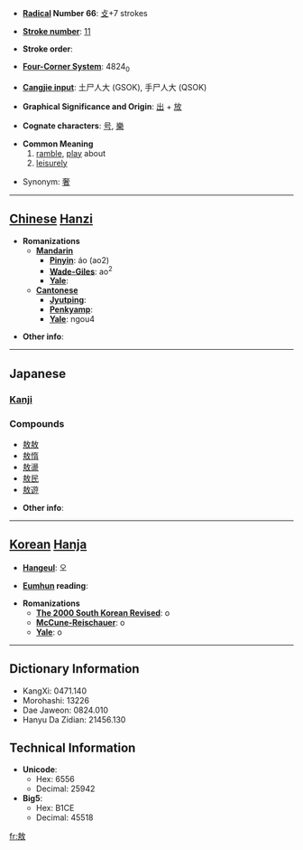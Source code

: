 * '''[[Wiktionary:Chinese radical index| Radical]] Number 66''': [[Wiktionary:Chinese radical index 攴|攴]]+7 strokes

* '''[[Wiktionary:Chinese total strokes index|Stroke number]]''': [[Wiktionary:Chinese total strokes index 11|11]]

* '''Stroke order''': 

* '''[[Wiktionary:Chinese four corner index|Four-Corner System]]''': 4824<sub>0</sub>

* '''[[Wiktionary:Chinese Cangjie index|Cangjie input]]''': 土尸人大 (GSOK), 手尸人大 (QSOK)

* '''Graphical Significance and Origin''': [[出]] + [[放]]

* '''Cognate characters''': [[号]], [[樂]]

* '''Common Meaning'''
*# [[ramble]], [[play]] about
*# [[leisurely]]

*Synonym: [[奢]]

----

== [[Chinese]] [[Hanzi]] ==

* '''Romanizations'''
** '''[[Mandarin]]'''
*** '''[[Pinyin]]''': áo (ao2)
*** '''[[Wade-Giles]]''': ao<sup>2</sup>
*** '''[[Yale]]''': 
** '''[[Cantonese]]'''
*** '''[[Jyutping]]''':
*** '''[[Penkyamp]]''': 
*** '''[[Yale]]''': ngou4

* '''Other info''': 

----

==Japanese==
===[[Kanji]]===
{{kanji|on readings=[[ごう]] (gō)
|kun readings=[[あそぶ]] (asobu), [[おごる]] (ogoru)
}}

===Compounds===
*[[敖敖]]
*[[敖惰]]
*[[敖盪]]
*[[敖民]]
*[[敖遊]]

* '''Other info''':  

----

== [[Korean]] [[Hanja]] ==

* '''[[Hangeul]]''': 오

* '''[[Eumhun]] reading''': 

* '''Romanizations'''
** '''[[The 2000 South Korean Revised Romanization|The 2000 South Korean Revised]]''': o
** '''[[McCune-Reischauer]]''': o
** '''[[Yale]]''': o

----

== Dictionary Information ==

* KangXi: 0471.140
* Morohashi: 13226
* Dae Jaweon: 0824.010
* Hanyu Da Zidian: 21456.130

== Technical Information ==

* '''Unicode''':
** Hex: 6556
** Decimal: 25942
* '''Big5''':
** Hex: B1CE
** Decimal: 45518

[[fr:敖]]